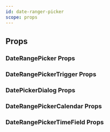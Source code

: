 ```yaml
---
id: date-ranger-picker
scope: props
---
```


## Props

### DateRangePicker Props

<PropsTable of="DateRangePicker" />

### DateRangePickerTrigger Props

<PropsTable of="DateRangePickerTrigger" />

### DatePickerDialog Props

<PropsTable of="DatePickerDialog" />

### DateRangePickerCalendar Props

<PropsTable of="DateRangePickerCalendar" />

### DateRangePickerTimeField Props

<PropsTable of="DateRangePickerTimeField" />
